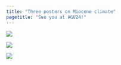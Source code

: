 ```yaml
---
title: "Three posters on Miocene climate"
pagetitle: "See you at AGU24!"
---
```


[![](images/AGU24-TMP.png)](agu24-poster.qmd){fig-alt="Green AGU branded slide with presentation info: Late Early Miocene Climate in the Turkana Basin, Kenya From Multi-Proxy Records and iCESM Results. Wednesday Morning PP31B-0487. Click through for author info." fig-align="center"}

[![](images/AGU24-temp.png)](https://agu.confex.com/agu/agu24/meetingapp.cgi/Paper/1642372){fig-alt="Pink AGU branded slide with presentation info: A new compilation of terrestrial temperatures during the Miocene. Thursday Morning PP41C-0313. Click through for author info." fig-align="center"}

[![](images/AGU24-hydro.png)](https://agu.confex.com/agu/agu24/meetingapp.cgi/Paper/1643128){fig-alt="Blue AGU branded slide with presentation info: Global Terrestrial Hydrologic Change Since the Mid-Miocene Climatic Optimum: A New Compilation of Hydroclimate Proxy Records and Implications for Future Change. Thursday Morning PP41C-0314. Click through for author info." fig-align="center"}



